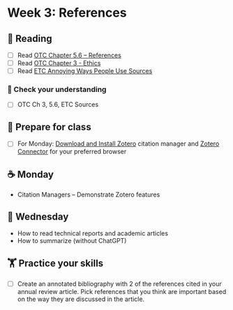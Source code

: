 # Week 3: References
  
## 📖 Reading

  - [ ] Read [OTC Chapter 5.6 – References](https://alg.manifoldapp.org/read/open-technical-communication/section/d9202f07-41a2-4dc9-8b29-486e164c1775) 
- [ ] Read [OTC Chapter 3 - Ethics](https://alg.manifoldapp.org/read/open-technical-communication/section/8b530f4b-5942-4071-845a-0a138601da10) 
- [ ] Read [ETC Annoying Ways People Use Sources](https://wisc.pb.unizin.org/opencomp/chapter/annoying-ways-people-use-sources/)

### 🎯 Check your understanding

- [ ] OTC Ch 3, 5.6, ETC Sources

## 🥣 Prepare for class

- [ ] For Monday: [Download and Install Zotero](https://www.zotero.org/) citation manager and [Zotero Connector](https://www.zotero.org/download/connectors) for your preferred browser

## ☕ Monday

- Citation Managers – Demonstrate Zotero features 

  
## 🐪 Wednesday

- How to read technical reports and academic articles
- How to summarize (without ChatGPT)

##  🏋️ Practice your skills

- [ ] Create an annotated bibliography with 2 of the references cited in your annual review article. Pick references that you think are important based on the way they are discussed in the article.

